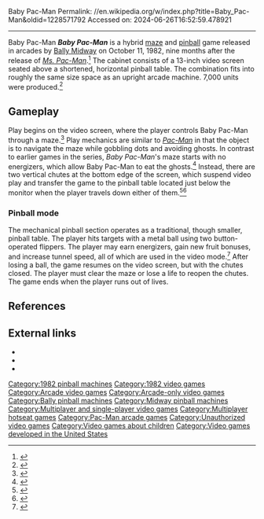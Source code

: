 Baby Pac-Man
Permalink: //en.wikipedia.org/w/index.php?title=Baby_Pac-Man&oldid=1228571792
Accessed on: 2024-06-26T16:52:59.478921



------
Baby Pac-Man
{{Distinguish|Jr. Pac-Man}}
{{Use mdy dates|date=September 2020}}
{{Infobox video game
| title = Baby Pac-Man
| image = Baby Pac-Man.webp
| caption = Arcade flyer
| developer = [[Midway Games|Bally Midway]]
| publisher = Bally Midway
| designer =
| release = October 11, 1982
| genre = [[List of maze video games|Maze]], [[pinball]]
| modes = Up to 2 players, alternating turns
| series = ''[[List of Pac-Man video games|Pac-Man]]''
| arcade system =
| platforms = [[Arcade game|Arcade]]
}}
'''''Baby Pac-Man''''' is a hybrid [[List of maze video games|maze]] and [[pinball]] game released in arcades by [[Midway Games|Bally Midway]] on October 11, 1982, nine months after the release of ''[[Ms. Pac-Man]]''.<ref name="joystik">{{Cite magazine |date=April 1983 |title=Miss Conception Baby Pac-Man Bally/Midway |url=https://archive.org/details/joystik_magazine-1983-04/page/n11/mode/2up |magazine=Joystik Magazine |page=11 |access-date=December 18, 2022}}</ref> The cabinet consists of a 13-inch video screen seated above a shortened, horizontal pinball table. The combination fits into roughly the same size space as an upright arcade machine. 7,000 units were produced.<ref>{{cite web|title=Baby Pac-Man|url=http://www.ipdb.org/machine.cgi?id=125|work=The Internet Pinball Database Presents Baby Pac-Man|accessdate=July 2, 2010|archive-date=June 17, 2011|archive-url=https://web.archive.org/web/20110617015005/http://www.ipdb.org/machine.cgi?id=125|url-status=live}}</ref>

== Gameplay ==
Play begins on the video screen, where the player controls Baby Pac-Man through a maze.<ref name="campbell">{{Cite magazine |last=Campbell |first=Stuart |date=May 2002 |title=Emulation Zone |url=https://archive.org/details/PC_Zone_115_May_2002/page/20/mode/2up |magazine=[[PC Zone]] |issue=115 |page=21 |access-date=December 18, 2022}}</ref> Play mechanics are similar to ''[[Pac-Man]]'' in that the object is to navigate the maze while gobbling dots and avoiding ghosts. In contrast to earlier games in the series, ''Baby Pac-Man'''s maze starts with no energizers, which allow Baby Pac-Man to eat the ghosts.<ref name="sharpe">{{Cite magazine |last=Sharpe |first=Rodger C. |date=May 1983 |title=Plain and Fancy Games Vie for Quarters |url=https://archive.org/details/Electronic_Games_Volume_01_Number_15_1983-05_Reese_Communications_US/page/n87/mode/2up |magazine=[[Electronic Games]] |pages=88–89 |access-date=December 18, 2022}}</ref> Instead, there are two vertical chutes at the bottom edge of the screen, which suspend video play and transfer the game to the pinball table located just below the monitor when the player travels down either of them.<ref name="vgm">{{Cite magazine |date=August 1983 |title=Bally's Baby Pac-Man |url=https://archive.org/details/video-games-volume-1-number-11-august-1983/page/34/mode/2up |magazine=[[VideoGames & Computer Entertainment|Video Games]] |volume=1 |issue=11 |pages=34–35 |access-date=December 18, 2022}}</ref><ref name="ward">{{Cite news |last=Ward |first=Ed |date=February 1, 1983 |title=Baby Pac may bring pinball back |pages=10 |work=[[Austin American-Statesman]] |url=https://www.newspapers.com/clip/114774564/baby-pac-man-1983/ |access-date=December 17, 2022 |via=[[Newspapers.com]] |archive-date=December 17, 2022 |archive-url=https://web.archive.org/web/20221217210409/https://www.newspapers.com/clip/114774564/baby-pac-man-1983/ |url-status=live }}</ref>

=== Pinball mode ===
The mechanical pinball section operates as a traditional, though smaller, pinball table. The player hits targets with a metal ball using two button-operated flippers. The player may earn energizers, gain new fruit bonuses, and increase tunnel speed, all of which are used in the video mode.<ref>{{Cite magazine |date=April 1983 |title=Pinball |url=https://archive.org/details/Computer_and_Video_Games_Issue_0018/page/30/mode/2up |magazine=[[Computer and Video Games]] |volume=2 |issue=5 |page=30 |access-date=December 18, 2022}}</ref> After losing a ball, the game resumes on the video screen, but with the chutes closed. The player must clear the maze or lose a life to reopen the chutes. The game ends when the player runs out of lives.

== References ==
{{reflist}}

== External links ==
* {{KLOV game|id=6987}}
* {{Coinop game|id=100010}}
* {{IPDB}}

{{Pac-Man series}}

[[Category:1982 pinball machines]]
[[Category:1982 video games]]
[[Category:Arcade video games]]
[[Category:Arcade-only video games]]
[[Category:Bally pinball machines]]
[[Category:Midway pinball machines]]
[[Category:Multiplayer and single-player video games]]
[[Category:Multiplayer hotseat games]]
[[Category:Pac-Man arcade games]]
[[Category:Unauthorized video games]]
[[Category:Video games about children]]
[[Category:Video games developed in the United States]]